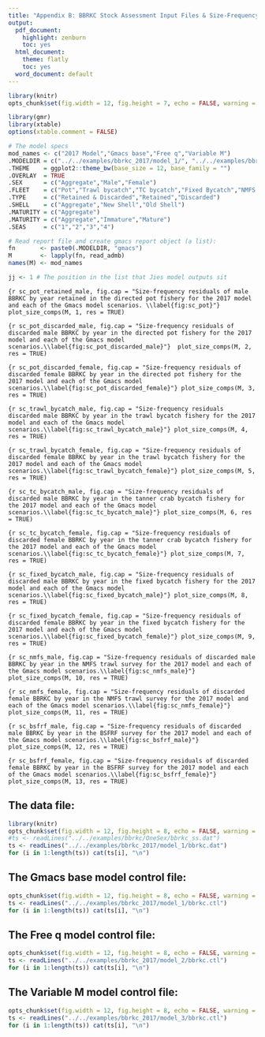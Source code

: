 ```yaml
---
title: "Appendix B: BBRKC Stock Assessment Input Files & Size-Frequency Residual Plots"
output:
  pdf_document:
    highlight: zenburn
    toc: yes
  html_document:
    theme: flatly
    toc: yes
  word_document: default
---
```


```r
library(knitr)
opts_chunk$set(fig.width = 12, fig.height = 7, echo = FALSE, warning = FALSE, message = FALSE)
```

```r
library(gmr)
library(xtable)
options(xtable.comment = FALSE)

# The model specs
mod_names <- c("2017 Model","Gmacs base","Free q","Variable M")
.MODELDIR = c("../../examples/bbrkc_2017/model_1/", "../../examples/bbrkc_2017/model_1/","../../examples/bbrkc_2017/model_2/","../../examples/bbrkc_2017/model_3/")
.THEME    = ggplot2::theme_bw(base_size = 12, base_family = "")
.OVERLAY  = TRUE
.SEX      = c("Aggregate","Male","Female")
.FLEET    = c("Pot","Trawl bycatch","TC bycatch","Fixed Bycatch","NMFS Trawl","BSFRF")
.TYPE     = c("Retained & Discarded","Retained","Discarded")
.SHELL    = c("Aggregate","New Shell","Old Shell")
.MATURITY = c("Aggregate")
.MATURITY = c("Aggregate","Immature","Mature")
.SEAS     = c("1","2","3","4")

# Read report file and create gmacs report object (a list):
fn       <- paste0(.MODELDIR, "gmacs")
M        <- lapply(fn, read_admb)
names(M) <- mod_names

jj <- 1 # The position in the list that Jies model outputs sit
```

\newpage\clearpage

```{r sc_pot_retained_male, fig.cap = "Size-frequency residuals of male BBRKC by year retained in the directed pot fishery for the 2017 model and each of the Gmacs model scenarios. \\label{fig:sc_pot}"}
plot_size_comps(M, 1, res = TRUE)
```

```{r sc_pot_discarded_male, fig.cap = "Size-frequency residuals of discarded male BBRKC by year in the directed pot fishery for the 2017 model and each of the Gmacs model scenarios.\\label{fig:sc_pot_discarded_male}"} 
plot_size_comps(M, 2, res = TRUE) 
```

```{r sc_pot_discarded_female, fig.cap = "Size-frequency residuals of discarded female BBRKC by year in the directed pot fishery for the 2017 model and each of the Gmacs model scenarios.\\label{fig:sc_pot_discarded_female}"}
plot_size_comps(M, 3, res = TRUE)
```

```{r sc_trawl_bycatch_male, fig.cap = "Size-frequency residuals discarded male BBRKC by year in the trawl bycatch fishery for the 2017 model and each of the Gmacs model scenarios.\\label{fig:sc_trawl_bycatch_male}"}
plot_size_comps(M, 4, res = TRUE)
```

```{r sc_trawl_bycatch_female, fig.cap = "Size-frequency residuals of discarded female BBRKC by year in the trawl bycatch fishery for the 2017 model and each of the Gmacs model scenarios.\\label{fig:sc_trawl_bycatch_female}"}
plot_size_comps(M, 5, res = TRUE)
```

```{r sc_tc_bycatch_male, fig.cap = "Size-frequency residuals of discarded male BBRKC by year in the tanner crab bycatch fishery for the 2017 model and each of the Gmacs model scenarios.\\label{fig:sc_tc_bycatch_male}"}
plot_size_comps(M, 6, res = TRUE)
```

```{r sc_tc_bycatch_female, fig.cap = "Size-frequency residuals of discarded female BBRKC by year in the tanner crab bycatch fishery for the 2017 model and each of the Gmacs model scenarios.\\label{fig:sc_tc_bycatch_female}"}
plot_size_comps(M, 7, res = TRUE)
```

```{r sc_fixed_bycatch_male, fig.cap = "Size-frequency residuals of discarded male BBRKC by year in the fixed bycatch fishery for the 2017 model and each of the Gmacs model scenarios.\\label{fig:sc_fixed_bycatch_male}"}
plot_size_comps(M, 8, res = TRUE)
```

```{r sc_fixed_bycatch_female, fig.cap = "Size-frequency residuals of discarded female BBRKC by year in the fixed bycatch fishery for the 2017 model and each of the Gmacs model scenarios.\\label{fig:sc_fixed_bycatch_female}"}
plot_size_comps(M, 9, res = TRUE)
```

```{r sc_nmfs_male, fig.cap = "Size-frequency residuals of discarded male BBRKC by year in the NMFS trawl survey for the 2017 model and each of the Gmacs model scenarios.\\label{fig:sc_nmfs_male}"}
plot_size_comps(M, 10, res = TRUE)
```

```{r sc_nmfs_female, fig.cap = "Size-frequency residuals of discarded female BBRKC by year in the NMFS trawl survey for the 2017 model and each of the Gmacs model scenarios.\\label{fig:sc_nmfs_female}"}
plot_size_comps(M, 11, res = TRUE)
```

```{r sc_bsfrf_male, fig.cap = "Size-frequency residuals of discarded male BBRKC by year in the BSFRF survey for the 2017 model and each of the Gmacs model scenarios.\\label{fig:sc_bsfrf_male}"}
plot_size_comps(M, 12, res = TRUE)
```

```{r sc_bsfrf_female, fig.cap = "Size-frequency residuals of discarded female BBRKC by year in the BSFRF survey for the 2017 model and each of the Gmacs model scenarios.\\label{fig:sc_bsfrf_female}"}
plot_size_comps(M, 13, res = TRUE)
```

\newpage\clearpage

## The data file:
\tiny
```r
library(knitr)
opts_chunk$set(fig.width = 12, fig.height = 8, echo = FALSE, warning = FALSE, message = FALSE)
#ts <- readLines("../../examples/bbrkc/OneSex/bbrkc_ss.dat")
ts <- readLines("../../examples/bbrkc_2017/model_1/bbrkc.dat")
for (i in 1:length(ts)) cat(ts[i], "\n")
```

## The Gmacs base model control file:

\tiny
```r
opts_chunk$set(fig.width = 12, fig.height = 8, echo = FALSE, warning = FALSE, message = FALSE)
ts <- readLines("../../examples/bbrkc_2017/model_1/bbrkc.ctl")
for (i in 1:length(ts)) cat(ts[i], "\n")
```

\newpage\clearpage

## The Free q model control file:

```r
opts_chunk$set(fig.width = 12, fig.height = 8, echo = FALSE, warning = FALSE, message = FALSE)
ts <- readLines("../../examples/bbrkc_2017/model_2/bbrkc.ctl")
for (i in 1:length(ts)) cat(ts[i], "\n")
```

## The Variable M model control file:

```r
opts_chunk$set(fig.width = 12, fig.height = 8, echo = FALSE, warning = FALSE, message = FALSE)
ts <- readLines("../../examples/bbrkc_2017/model_3/bbrkc.ctl")
for (i in 1:length(ts)) cat(ts[i], "\n")
```
